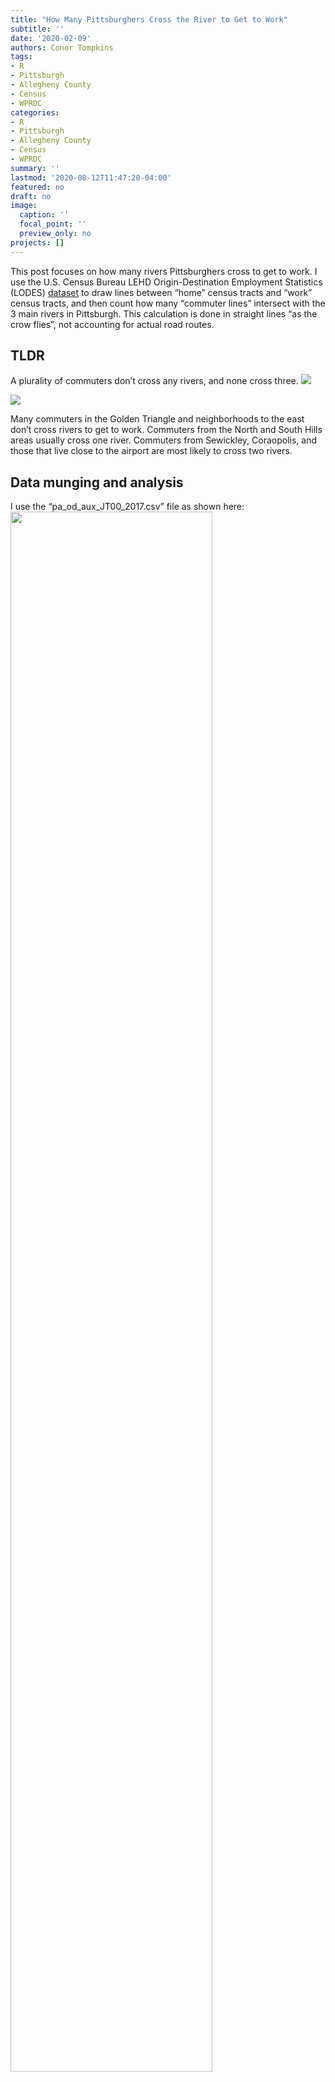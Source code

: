 ```yaml
---
title: "How Many Pittsburghers Cross the River to Get to Work"
subtitle: ''
date: '2020-02-09'
authors: Conor Tompkins
tags:
- R
- Pittsburgh
- Allegheny County
- Census
- WPRDC
categories:
- R
- Pittsburgh
- Allegheny County
- Census
- WPRDC
summary: ''
lastmod: '2020-08-12T11:47:20-04:00'
featured: no
draft: no
image:
  caption: ''
  focal_point: ''
  preview_only: no
projects: []
---
```


This post focuses on how many rivers Pittsburghers cross to get to work. I use the U.S. Census Bureau LEHD Origin-Destination Employment Statistics (LODES) [dataset](https://lehd.ces.census.gov/data/) to draw lines between "home" census tracts and "work" census tracts, and then count how many "commuter lines" intersect with the 3 main rivers in Pittsburgh. This calculation is done in straight lines "as the crow flies", not accounting for actual road routes.

## TLDR
A plurality of commuters don't cross any rivers, and none cross three.
![](high_resolution_bar_chart.png)

![](high_resolution_facet_map.png)

Many commuters in the Golden Triangle and neighborhoods to the east don't cross rivers to get to work. Commuters from the North and South Hills areas usually cross one river. Commuters from Sewickley, Coraopolis, and those that live close to the airport are most likely to cross two rivers.

## Data munging and analysis

I use the "pa_od_aux_JT00_2017.csv" file as shown here:
![](lodes_screenshot.png){width=80% height=80%}




### References

* https://lehd.ces.census.gov/data/
* https://lehd.ces.census.gov/data/lodes/LODES7/LODESTechDoc7.4.pdf
* https://lehd.ces.census.gov/doc/workshop/2017/Presentations/TheaEvans.pdf
* https://medium.com/@urban_institute/open-accessible-data-on-jobs-and-workers-tract-level-lodes-data-945fcac9e280